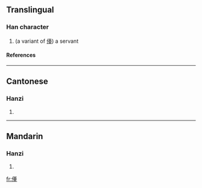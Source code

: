 ==Translingual==
===Han character===
{{Han char|rn=9|rad=人|as=13|sn=15|four=|canj=人廿月土 (OTBG)}}
# (a variant of [[儓]]) a servant
====References====
{{Han ref|kx=0119.231|hdz=10223.131|uh=3497|ud=13463}}

----
==Cantonese==
===Hanzi===
{{yue-hanzi|jyut=|y=toi4}}
# {{defn|Cantonese}}

----
==Mandarin==
===Hanzi===
{{cmn-hanzi|pin=[[tái]] (tai2)|wg=t'ai<sup>2</sup>}}
# {{defn|Mandarin}}

[[fr:㒗]]